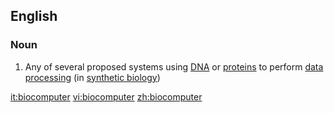 ==English==

===Noun===
{{wikipedia|biocomputers}}
{{en-noun}}

# {{lb|en|biology|computing}} Any of several proposed systems using [[DNA]] or [[protein]]s to perform [[data processing]] (in [[synthetic biology]])

[[it:biocomputer]]
[[vi:biocomputer]]
[[zh:biocomputer]]